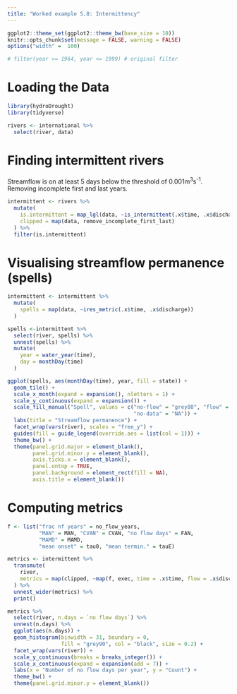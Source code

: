 ```yaml
---
title: "Worked example 5.8: Intermittency"
---
```


```r
ggplot2::theme_set(ggplot2::theme_bw(base_size = 10))
knitr::opts_chunk$set(message = FALSE, warning = FALSE)
options("width" =  100)
```

```r
# filter(year >= 1964, year <= 1999) # original filter
```

# Loading the Data

```r
library(hydroDrought)
library(tidyverse)

rivers <- international %>%
  select(river, data) 
```


# Finding intermittent rivers

Streamflow is on at least 5 days below the threshold of 0.001m<sup>3</sup>s<sup>-1</sup>. 
Removing incomplete first and last years. 

```r
intermittent <- rivers %>%
  mutate(
    is.intermittent = map_lgl(data, ~is_intermittent(.x$time, .x$discharge)),
    clipped = map(data, remove_incomplete_first_last)
  ) %>% 
  filter(is.intermittent)
```

# Visualising streamflow permanence (spells)

```r
intermittent <- intermittent %>%
  mutate(
    spells = map(data, ~ires_metric(.x$time, .x$discharge))
  ) 

spells <-intermittent %>%
  select(river, spells) %>%
  unnest(spells) %>%
  mutate(
    year = water_year(time),
    day = monthDay(time)
  ) 

ggplot(spells, aes(monthDay(time), year, fill = state)) +
  geom_tile() +
  scale_x_month(expand = expansion(), nletters = 1) +
  scale_y_continuous(expand = expansion()) +
  scale_fill_manual("Spell", values = c("no-flow" = "grey80", "flow" = "grey60", 
                                        "no-data" = "NA")) +
  labs(title = "Streamflow permanence") +
  facet_wrap(vars(river), scales = "free_y") +
  guides(fill = guide_legend(override.aes = list(col = 1))) +
  theme_bw() +
  theme(panel.grid.major = element_blank(),
        panel.grid.minor.y = element_blank(),
        axis.ticks.x = element_blank(),
        panel.ontop = TRUE,
        panel.background = element_rect(fill = NA),
        axis.title = element_blank())
```


# Computing metrics

```r
f <- list("frac nf years" = no_flow_years,
          "MAN" = MAN, "CVAN" = CVAN, "no flow days" = FAN,
          "MAMD" = MAMD,
          "mean onset" = tau0, "mean termin." = tauE)

metrics <- intermittent %>%
  transmute(
    river,
    metrics = map(clipped, ~map(f, exec, time = .x$time, flow = .x$discharge))
  ) %>%
  unnest_wider(metrics) %>%
  print()
```


```r
metrics %>%
  select(river, n.days = `no flow days`) %>%
  unnest(n.days) %>%
  ggplot(aes(n.days)) +
  geom_histogram(binwidth = 31, boundary = 0,
                 fill = "grey90", col = "black", size = 0.2) +
  facet_wrap(vars(river)) +
  scale_y_continuous(breaks = breaks_integer()) +
  scale_x_continuous(expand = expansion(add = 7)) +
  labs(x = "Number of no flow days per year", y = "Count") +
  theme_bw() +
  theme(panel.grid.minor.y = element_blank())
```
